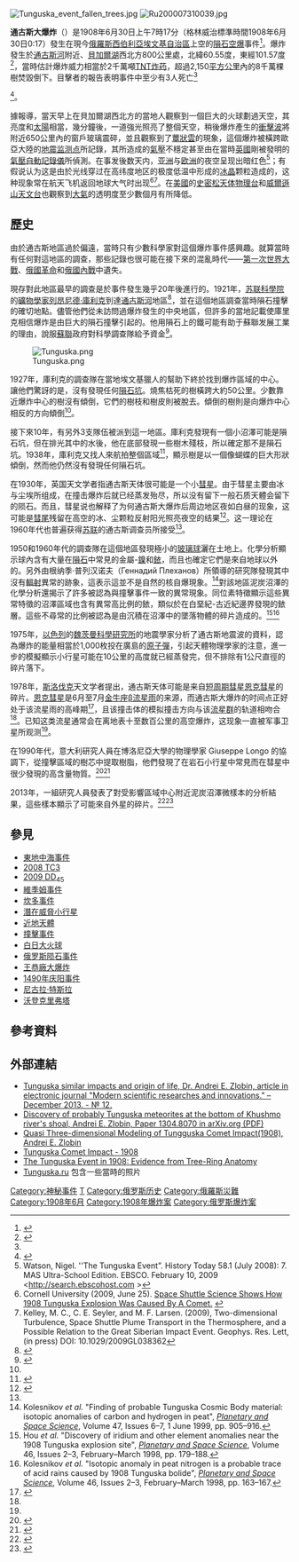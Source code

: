 {{noteTA
|1=zh-hans:蘑菇云; zh-tw:蕈狀雲;zh-hk:磨菇雲;
|2=zh-hans:罗斯威尔; zh-hant:羅茲威爾;
|3=zh-hk:通古斯加;zh-hans:通古斯;zh-tw:通古斯;
}}
{{Infobox event
|title=通古斯大爆炸
|image=Tunguska event.jpg
|caption=被通古斯大爆炸擊倒的樹木。照片來自1927年由[[苏联科学院|蘇聯科學院]]的[[列昂尼德·庫利克|列昂尼德·庫利克]]率領的探險隊。
|date={{Start date and age|1908|6|30}}
|time=07:17
|place=[[俄羅斯帝國|俄羅斯帝國]][[西伯利亞|西伯利亞]][[石泉通古斯河|石泉通古斯河]]
|coordinates =
|cause=小型小行星或彗星可能的{{link-en|流星空氣爆發|Meteor_air_burst}}
|outcome=將{{convert|2150|sqkm|abbr=on}}的森林夷為平地，對當地動植物生態環境造成破壞
|reported property damage=部分建築受損
|reported deaths=0（傷亡），3人（可能）
}}
{{Location map many | Russia |coordinates={{coord|60|55|N|101|57|E}}|label=爆炸位置|coordinates2={{coord|55|45|N|37|37|E}}|mark=Bullseye1.png|marksize=25|label2=莫斯科|mark2=blue_pog.svg|coordinates3={{coord|59|57|N|30|18|E}}|label3=聖彼得堡|mark3=green_pog.svg|width=320|caption=爆炸位置|relief=yes}}
[[File:Tunguska_event_fallen_trees.jpg|thumb]]
[[File:Ru200007310039.jpg|thumb]]
{{coord|60|55|N|101|57|E|region:RU-KIA_type:landmark_scale:300000|display=title}}

'''通古斯大爆炸'''（{{lang-ru|Тунгусский метеорит}}）是1908年6月30日上午7時17分（格林威治標準時間1908年6月30日0:17）發生在現今[[俄羅斯|俄羅斯]][[西伯利亞|西伯利亞]][[埃文基自治區|埃文基自治區]]上空的[[隕石|隕石]][[空中爆炸|空爆]]事件<ref name=trayner>{{cite journal|last=Trayner|first1=C|year=1994|title=Perplexities of the Tunguska meteorite|bibcode=1994Obs...114..227T|journal=The Observatory (journal)|volume=114|pages=227–231}}</ref>。爆炸發生於[[通古斯河|通古斯河]]附近、[[貝加爾湖|貝加爾湖]]西北方800公里處，北緯60.55度，東經101.57度<ref name=Farinella-2001>{{cite journal|last1=Farinella|first1=Paolo|last2=Foschini|first2=L.|last3=Froeschlé|first3=Christiane|last4=Gonczi|first4=R.|last5=Jopek|first5=T. J.|last6=Longo|first6=G.|last7=Michel|first7=Patrick|year=2001|title=Probable asteroidal origin of the Tunguska Cosmic Body|url=http://www-th.bo.infn.it/tunguska/aah2886.pdf|journal=Astronomy & Astrophysics|volume=377|issue=3|pages=1081–1097|doi=10.1051/0004-6361:20011054|accessdate=1 September 2015|bibcode=2001A&A...377.1081F|archive-date=2013-10-09|archive-url=https://web.archive.org/web/20131009172144/http://www-th.bo.infn.it/tunguska/aah2886.pdf|dead-url=no}}</ref>，當時估計爆炸威力相當於2千萬噸[[TNT炸药|TNT炸药]]，超過2,150[[平方公里|平方公里]]內的8千萬棵樹焚毀倒下。目擊者的報告表明事件中至少有3人死亡<ref name="SAO/NASA - ADS">{{Cite journal|last1=Gritzner|first1=C|title=Human Casualties in Impact Events|journal=WGN|volume=25|pages=222|bibcode=1997JIMO...25..222G|year=1997}}</ref><ref name="CBC">{{cite web|last1=Jay|first1=Paul|title=The Tunguska event|url=http://www.cbc.ca/news/technology/the-tunguska-event-1.742329|publisher=CBC News|accessdate=20 July 2017|archive-date=2021-03-01|archive-url=https://web.archive.org/web/20210301020151/https://www.cbc.ca/news/technology/the-tunguska-event-1.742329|dead-url=no}}</ref>。

據報導，當天早上在貝加爾湖西北方的當地人觀察到一個巨大的火球劃過天空，其亮度和[[太陽|太陽]]相當，幾分鐘後，一道強光照亮了整個天空，稍後爆炸產生的[[衝擊波|衝擊波]]將附近650公里內的窗戶玻璃震碎，並且觀察到了[[蕈狀雲|蕈狀雲]]的現象，這個爆炸被橫跨歐亞大陸的[[地震监测点|地震监测点]]所記錄，其所造成的[[氣壓|氣壓]]不穩定甚至由在當時[[英國|英國]]剛被發明的[[氣壓自動記錄儀|氣壓自動記錄儀]]所偵測。在事发後数天内，[[亚洲|亚洲]]与[[欧洲|欧洲]]的夜空呈现出暗红色<ref name=Watson>Watson, Nigel. ''The Tunguska Event”. History Today 58.1 (July 2008): 7. MAS Ultra-School Edition. EBSCO. February 10, 2009 <http://search.ebscohost.com {{Wayback|url=http://search.ebscohost.com/ |date=20111202183410 }}></ref>；有假说认为这是由於光线穿过在高纬度地区的极度低温中形成的[[冰|冰晶]]颗粒造成的，这种现象常在航天飞机返回地球大气时出现<ref>Cornell University (2009, June 25). [http://www.sciencedaily.com/releases/2009/06/090624152941.htm Space Shuttle Science Shows How 1908 Tunguska Explosion Was Caused By A Comet.] {{Wayback|url=http://www.sciencedaily.com/releases/2009/06/090624152941.htm |date=20210308152358 }}</ref><ref>Kelley, M. C., C. E. Seyler, and M. F. Larsen. (2009), Two-dimensional Turbulence, Space Shuttle Plume Transport in the Thermosphere, and a Possible Relation to the Great Siberian Impact Event. Geophys. Res. Lett, (in press) DOI: 10.1029/2009GL038362</ref>。在[[美國|美國]]的[[史密松天体物理台|史密松天体物理台]]和[[威爾遜山天文台|威爾遜山天文台]]也觀察到[[大氣|大氣]]的透明度至少數個月有所降低。

== 歷史 ==
由於通古斯地區過於偏遠，當時只有少數科學家對這個爆炸事件感興趣。就算當時有任何對這地區的調查，那些記錄也很可能在接下來的混亂時代——[[第一次世界大戰|第一次世界大戰]]、[[1917年俄国革命|俄國革命]]和[[俄國內戰|俄國內戰]]中遺失。

現存對此地區最早的調查是於事件發生幾乎20年後進行的。1921年，[[苏联科學院|苏联科學院]]的[[礦物學家|礦物學家]][[列昂尼德·庫利克|列昂尼德·庫利克]]到達[[通古斯河|通古斯河]]地區<ref>{{cite web |title=The Tunguska Impact--100 Years Later |url=https://science.nasa.gov/science-news/science-at-nasa/2008/30jun_tunguska |website=NASA Science |accessdate=13 January 2019 |archive-date=2021-05-16 |archive-url=https://web.archive.org/web/20210516020717/https://science.nasa.gov/science-news/science-at-nasa/2008/30jun_tunguska/ |dead-url=no }}</ref>，並在這個地區調查當時隕石撞擊的確切地點。儘管他們從未訪問過爆炸發生的中央地區，但許多的當地記載使庫里克相信爆炸是由巨大的隕石撞擊引起的。他用隕石上的鐵可能有助于蘇聯发展工業的理由，說服[[蘇聯|蘇聯]]政府對科學調查隊給予資金<ref name=abc>{{Cite web|url=https://www.aps.org/publications/apsnews/201806/history.cfm|title=This Month in Physics History|date=June 2018|website=American Physical Society|language=en|archive-url=https://web.archive.org/web/20210308025217/https://www.aps.org/publications/apsnews/201806/history.cfm|archive-date=2021-03-08|access-date=2018-12-22|dead-url=no}}</ref>。

[[File:Tunguska.png|thumb]]

1927年，庫利克的調查隊在當地埃文基獵人的幫助下終於找到爆炸區域的中心。讓他們驚訝的是，沒有發現任何[[隕石坑|隕石坑]]。燒焦枯死的樹橫跨大約50公里。少數靠近爆炸中心的樹沒有傾倒，它們的樹枝和樹皮則被脫去。傾倒的樹則是向爆炸中心相反的方向傾倒<ref name=abc/>。

接下來10年，有另外3支隊伍被派到這一地區。庫利克發現有一個小沼澤可能是隕石坑，但在排光其中的水後，他在底部發現一些樹木殘枝，所以確定那不是隕石坑。1938年，庫利克又找人來航拍整個區域<ref>{{cite web|url=http://www-th.bo.infn.it/tunguska/APS-photolist.htm|author=Longo G.|title=The 1938 aerophotosurvey|accessdate=8 October 2017|archive-date=2021-02-26|archive-url=https://web.archive.org/web/20210226195352/https://www-th.bo.infn.it/tunguska/APS-photolist.htm|dead-url=no}}</ref>，顯示樹是以一個像蝴蝶的巨大形狀傾倒，然而他仍然沒有發現任何隕石坑。

在1930年，英国天文学者{{link-en|弗朗西斯·约翰·威尔士·惠普尔|Francis John Welsh Whipple}}指通古斯天体很可能是一个小[[彗星|彗星]]。由于彗星主要由冰与尘埃所组成，在撞击爆炸后就已经蒸发殆尽，所以没有留下一般石质天體会留下的陨石。而且，彗星说也解释了为何通古斯大爆炸后周边地区夜如白昼的现象，这可能是[[彗尾|彗尾]]残留在高空的冰、尘颗粒反射阳光照亮夜空的结果<ref name=shoe>{{Cite journal| first = Eugene| author = Eugene Merle Shoemaker| title = Asteroid and Comet Bombardment of the Earth| publisher = Annual Review of Earth and Planetary Sciences| year = 1983| location = US Geological Survey, Flagstaff, Arizona| volume = 11| url = http://arjournals.annualreviews.org/doi/abs/10.1146/annurev.ea.11.050183.002333?prevSearch=Tunguska| doi = 10.1146/annurev.ea.11.050183.002333| journal = Annual Review of Earth and Planetary Sciences| pages = 461| access-date = 2010-08-02| archive-date = 2021-03-09| archive-url = https://web.archive.org/web/20210309204642/https://www.annualreviews.org/doi/abs/10.1146/annurev.ea.11.050183.002333?prevSearch=Tunguska| dead-url = no}}</ref>。这一理论在1960年代也普遍获得[[苏联|苏联]]的通古斯调查员所接受<ref name=shoe/>。

1950和1960年代的調查隊在這個地區發現極小的[[玻璃球|玻璃球]]灑在土地上。化學分析顯示球內含有大量在[[隕石|隕石]]中常見的金屬-[[鎳|鎳]]和[[銥|銥]]，而且也確定它們是來自地球以外的。另外由根纳季·普列汉诺夫（Геннадий Плеханов）所領導的研究隊發現其中沒有[[輻射|輻射]]異常的跡象，這表示這並不是自然的核自爆現象。<ref name=anomalies>Kolesnikov ''et al.'' "Finding of probable Tunguska Cosmic Body material: isotopic anomalies of carbon and hydrogen in peat", ''[[Planetary_and_Space_Science|Planetary and Space Science]]'', Volume 47, Issues 6–7, 1 June 1999, pp. 905–916.</ref>對該地區泥炭沼澤的化學分析還揭示了許多被認為與撞擊事件一致的異常現象。同位素特徵顯示這些異常特徵的沼澤區域也含有異常高比例的銥，類似於在白堊紀-古近紀邊界發現的銥層。這些不尋常的比例被認為是由沉積在沼澤中的墜落物體的碎片造成的。<ref>Hou ''et al.'' "Discovery of iridium and other element anomalies near the 1908 Tunguska explosion site", ''[[Planetary_and_Space_Science|Planetary and Space Science]]'', Volume 46, Issues 2–3, February–March 1998, pp. 179–188.</ref><ref>Kolesnikov ''et al.'' "Isotopic anomaly in peat nitrogen is a probable trace of acid rains caused by 1908 Tunguska bolide", ''[[Planetary_and_Space_Science|Planetary and Space Science]]'', Volume 46, Issues 2–3, February–March 1998, pp. 163–167.</ref>

1975年，[[以色列|以色列]]的[[魏茨曼科學研究學院|魏茨曼科學研究所]]的地震學家{{link-en|阿里·本-梅納赫姆|Ari Ben-Menahem}}分析了通古斯地震波的資料，認為爆炸的能量相當於1,000枚投在廣島的[[原子彈|原子彈]]，引起天體物理學家的注意，進一步的模擬顯示小行星可能在10公里的高度就已經蒸發完，但不排除有1公尺直徑的碎片落下。

1978年，[[斯洛伐克|斯洛伐克]]天文学者{{link-en|卢博尔·克雷萨克|Ľubor Kresák}}提出，通古斯天体可能是来自[[短周期彗星|短周期彗星]][[恩克彗星|恩克彗星]]的碎片。[[恩克彗星|恩克彗星]]是6月至7月[[金牛座β流星群|金牛座β流星雨]]的来源，而通古斯大爆炸的时间点正好处于该流星雨的高峰期<ref>{{cite web |url=http://adsabs.harvard.edu/abs/1978BAICz..29..129K |title=The Tunguska object — A fragment of Comet Encke |publisher=Astronomical Institutes of Czechoslovakia |accessdate=2007-02-15 |archive-date=2013-06-01 |archive-url=https://www.webcitation.org/6H3iAIfiD?url=http://adsabs.harvard.edu/abs/1978BAICz..29..129K |dead-url=no }}</ref>，且该撞击体的模拟撞击方向与该[[流星群|流星群]]的轨道相吻合<ref name=shoe/>。已知这类流星通常会在离地表十至数百公里的高空爆炸，这现象一直被军事卫星所观测<ref name=shoe/>。

在1990年代，意大利研究人員在博洛尼亞大學的物理學家 Giuseppe Longo 的協調下，從撞擊區域的樹芯中提取樹脂，他們發現了在岩石小行星中常見而在彗星中很少發現的高含量物質。<ref>{{cite journal |last1=Longo |first1=G. |last2=Serra |first2=R. |last3=Cecchini |first3=S. |last4=Galli |first4=M. |title=Search for microremnants of the Tunguska Cosmic Body |journal=[[Planetary_and_Space_Science|Planetary and Space Science]] |volume=42 |issue=2 |pages=163–177 |year=1994 |url=http://www-th.bo.infn.it/tunguska/papers/planetspace.html |doi=10.1016/0032-0633(94)90028-0 |bibcode=1994P&SS...42..163L |access-date=2021-12-01 |archive-date=2021-04-12 |archive-url=https://web.archive.org/web/20210412184723/https://www-th.bo.infn.it/tunguska/papers/planetspace.html |dead-url=no }}</ref><ref>{{cite journal |last1=Serra |first1=R. |last2=Cecchini |first2=S. |last3=Galli |first3=M. |last4=Longo |first4=G. |title=Experimental hints on the fragmentation of the Tunguska cosmic body |journal=Planetary and Space Science |volume=42 |issue=9 |pages=777–783 |year=1994 |url=http://www-th.bo.infn.it/tunguska/papers/pss2.html |doi=10.1016/0032-0633(94)90120-1 |bibcode=1994P&SS...42..777S |access-date=2021-12-01 |archive-date=2021-05-19 |archive-url=https://web.archive.org/web/20210519023519/https://www-th.bo.infn.it/tunguska/papers/pss2.html |dead-url=no }}</ref>

2013年，一組研究人員發表了對受影響區域中心附近泥炭沼澤微樣本的分析結果，這些樣本顯示了可能來自外星的碎片。<ref>{{cite news|last=Peplow|first=Mark|title=Rock samples suggest meteor caused Tunguska blast|work=Nature|date=10 June 2013|url=http://www.nature.com/news/rock-samples-suggest-meteor-caused-tunguska-blast-1.13163|accessdate=2021-12-01|archive-date=2021-05-26|archive-url=https://web.archive.org/web/20210526173227/https://www.nature.com/news/rock-samples-suggest-meteor-caused-tunguska-blast-1.13163|dead-url=no}}</ref><ref>{{cite journal|last=Kvasnytsya|first=Victor|author2=R. Wirth|author3=L. Dobrzhinetskaya|author4=J. Matzel |author5=B. Jacobsen|author6=I. Hutcheon|author7=R. Tappero|author8=M. Kovalyukh|title=New evidence of meteoritic origin of the Tunguska cosmic body|journal=Planet. Space Sci.|volume=84|pages=131–140|year=2013|doi=10.1016/j.pss.2013.05.003|bibcode=2013P&SS...84..131K|url=http://gfzpublic.gfz-potsdam.de/pubman/item/escidoc:247242}}</ref>

==參見==
{{div col|cols=2}}
* [[東地中海事件|東地中海事件]]
* [[2008_TC3|2008 TC3]]
* [[2009_DD45|2009 DD<sub>45</sub>]]
* [[維季姆事件|維季姆事件]]
* [[坎多事件|坎多事件]]
* [[潛在威脅小行星|潛在威脅小行星]]
* [[近地天體|近地天體]]
* [[撞擊事件|撞擊事件]]
* [[1972年白日大火球|白日大火球]]
* [[2013年車里雅賓斯克小行星撞擊事件|俄罗斯陨石事件]]
* [[王恭廠大爆炸|王恭廠大爆炸]]
* [[1490年庆阳事件|1490年庆阳事件]]
* [[尼古拉·特斯拉|尼古拉·特斯拉]]
* [[沃登克里弗塔|沃登克里弗塔]]
{{div col end}}

== 參考資料 ==
{{reflist}}

== 外部連結 ==
{{Commons category|Tunguska event}}
* [http://web.snauka.ru/en/issues/2013/12/30018 Tunguska similar impacts and origin of life, Dr. Andrei E. Zlobin, article in electronic journal "Modern scientific researches and innovations." – December 2013. - № 12.] {{Wayback|url=http://web.snauka.ru/en/issues/2013/12/30018 |date=20131217023508 }} {{en}}
* [http://arxiv.org/abs/1304.8070 Discovery of probably Tunguska meteorites at the bottom of Khushmo river's shoal, Andrei E. Zlobin, Paper 1304.8070 in arXiv.org (PDF)] {{Wayback|url=http://arxiv.org/abs/1304.8070 |date=20130902190500 }} {{en}}
* [https://web.archive.org/web/20080407110721/http://www.aero.org/conferences/planetarydefense/2007papers/P4-1--Zlobin_Paper.pdf Quasi Three-dimensional Modeling of Tungguska Comet Impact(1908), Andrei E. Zlobin] {{en}}
* [https://web.archive.org/web/20080725011708/http://www.orc.ru/~azorcord/ Tunguska Comet Impact - 1908] {{en}}
* [http://forest.akadem.ru/Articles/04/vaganov_en_1.pdf The Tunguska Event in 1908: Evidence from Tree-Ring Anatomy] {{Wayback|url=http://forest.akadem.ru/Articles/04/vaganov_en_1.pdf |date=20070928040954 }}{{en}}
* [http://www.tunguska.ru/ Tunguska.ru] {{Wayback|url=http://www.tunguska.ru/ |date=20210430060557 }}{{ru}}包含一些當時的照片

{{Modern impact events}}

[[Category:神秘事件|Category:神秘事件]]
[[Category:现代撞击事件|T]]
[[Category:俄罗斯历史|Category:俄罗斯历史]]
[[Category:俄羅斯災難|Category:俄羅斯災難]]
[[Category:1908年6月|Category:1908年6月]]
[[Category:1908年爆炸案|Category:1908年爆炸案]]
[[Category:俄罗斯爆炸案|Category:俄罗斯爆炸案]]